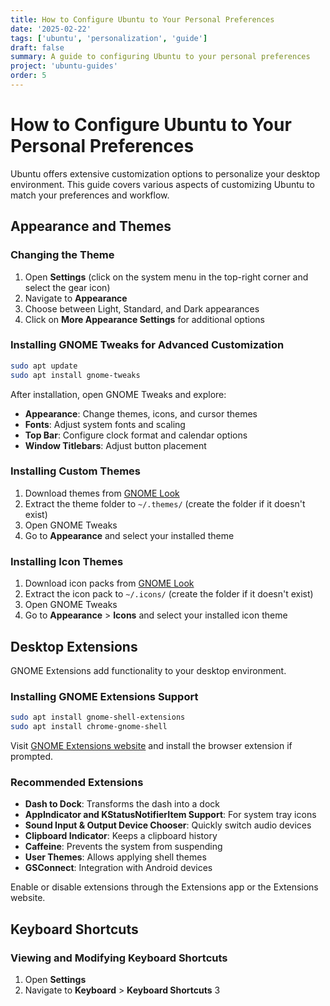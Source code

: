 ```yaml
---
title: How to Configure Ubuntu to Your Personal Preferences
date: '2025-02-22'
tags: ['ubuntu', 'personalization', 'guide']
draft: false
summary: A guide to configuring Ubuntu to your personal preferences
project: 'ubuntu-guides'
order: 5
---
```


# How to Configure Ubuntu to Your Personal Preferences

Ubuntu offers extensive customization options to personalize your desktop environment. This guide covers various aspects of customizing Ubuntu to match your preferences and workflow.

## Appearance and Themes

### Changing the Theme

1. Open **Settings** (click on the system menu in the top-right corner and select the gear icon)
2. Navigate to **Appearance**
3. Choose between Light, Standard, and Dark appearances
4. Click on **More Appearance Settings** for additional options

### Installing GNOME Tweaks for Advanced Customization

```bash
sudo apt update
sudo apt install gnome-tweaks
```

After installation, open GNOME Tweaks and explore:
- **Appearance**: Change themes, icons, and cursor themes
- **Fonts**: Adjust system fonts and scaling
- **Top Bar**: Configure clock format and calendar options
- **Window Titlebars**: Adjust button placement

### Installing Custom Themes

1. Download themes from [GNOME Look](https://www.gnome-look.org/)
2. Extract the theme folder to `~/.themes/` (create the folder if it doesn't exist)
3. Open GNOME Tweaks
4. Go to **Appearance** and select your installed theme

### Installing Icon Themes

1. Download icon packs from [GNOME Look](https://www.gnome-look.org/)
2. Extract the icon pack to `~/.icons/` (create the folder if it doesn't exist)
3. Open GNOME Tweaks
4. Go to **Appearance** > **Icons** and select your installed icon theme

## Desktop Extensions

GNOME Extensions add functionality to your desktop environment.

### Installing GNOME Extensions Support

```bash
sudo apt install gnome-shell-extensions
sudo apt install chrome-gnome-shell
```

Visit [GNOME Extensions website](https://extensions.gnome.org/) and install the browser extension if prompted.

### Recommended Extensions

- **Dash to Dock**: Transforms the dash into a dock
- **AppIndicator and KStatusNotifierItem Support**: For system tray icons
- **Sound Input & Output Device Chooser**: Quickly switch audio devices
- **Clipboard Indicator**: Keeps a clipboard history
- **Caffeine**: Prevents the system from suspending
- **User Themes**: Allows applying shell themes
- **GSConnect**: Integration with Android devices

Enable or disable extensions through the Extensions app or the Extensions website.

## Keyboard Shortcuts

### Viewing and Modifying Keyboard Shortcuts

1. Open **Settings**
2. Navigate to **Keyboard** > **Keyboard Shortcuts**
3